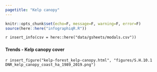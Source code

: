 ```yaml
---
pagetitle: "Kelp canopy"
---
```


```r
knitr::opts_chunk$set(echo=F, message=F, warning=F, error=F)
source(here::here("infographiqR.R"))
```

`r insert_info(csv = here::here("data/gsheets/modals.csv"))`


### {.tabset}

#### Trends - Kelp canopy cover

`r insert_figure("kelp-forest_kelp-canopy.html", "figures/S.H.10.1 DNR_kelp_canopy_coast_ha_1989_2019.png")`
